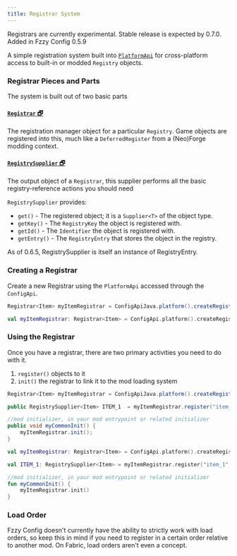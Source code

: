 ```yaml
---
title: Registrar System
---
```


<Callout variant="warning">
Registrars are currently experimental. Stable release is expected by 0.7.0.
</Callout>

<Callout>
Added in Fzzy Config 0.5.9
</Callout>

A simple registration system built into [`PlatformApi`](Platform-Utilities) for cross-platform access to built-in or modded `Registry` objects.

### Registrar Pieces and Parts
The system is built out of two basic parts

#### <a target="_blank" rel="noopener" href="https://fzzyhmstrs.github.io/fconfig/-fzzy%20-config/me.fzzyhmstrs.fzzy_config.util.platform/-registrar/index.html">`Registrar` 🗗</a>
The registration manager object for a particular `Registry`. Game objects are registered into this, much like a `DeferredRegister` from a (Neo)Forge modding context.

#### <a target="_blank" rel="noopener" href="https://fzzyhmstrs.github.io/fconfig/-fzzy%20-config/me.fzzyhmstrs.fzzy_config.util.platform/-registry-supplier/index.html">`RegistrySupplier` 🗗</a>
The output object of a `Registrar`, this supplier performs all the basic registry-reference actions you should need

`RegistrySupplier` provides:
- `get()` - The registered object; it is a `Supplier<T>` of the object type.
- `getKey()` - The `RegistryKey` the object is registered with.
- `getId()` - The `Identifier` the object is registered with.
- `getEntry()` - The `RegistryEntry` that stores the object in the registry.

<Callout variant="info">
As of 0.6.5, RegistrySupplier is itself an instance of RegistryEntry.
</Callout>

### Creating a Registrar
Create a new Registrar using the `PlatformApi` accessed through the `ConfigApi`.

<CodeTabs>

```java !!tabs Java
Registrar<Item> myItemRegistrar = ConfigApiJava.platform().createRegistrar(MOD_ID, Registries.ITEM);
```

```kotlin !!tabs Kotlin
val myItemRegistrar: Registrar<Item> = ConfigApi.platform().createRegistrar(MOD_ID, Registries.ITEM)
```

</CodeTabs>

### Using the Registrar
Once you have a registrar, there are two primary activities you need to do with it.
1. `register()` objects to it
2. `init()` the registrar to link it to the mod loading system

<CodeTabs>

```java !!tabs Java
Registrar<Item> myItemRegistrar = ConfigApiJava.platform().createRegistrar(MOD_ID, Registries.ITEM);

public RegistrySupplier<Item> ITEM_1  = myItemRegistrar.register("item_1", () -> new Item1());

//mod initializer, in your mod entrypoint or related initializer
public void myCommonInit() {
    myItemRegistrar.init();
}
```

```kotlin !!tabs Kotlin
val myItemRegistrar: Registrar<Item> = ConfigApi.platform().createRegistrar(MOD_ID, Registries.ITEM)

val ITEM_1: RegistrySupplier<Item> = myItemRegistrar.register("item_1", Supplier { Item1() })

//mod initializer, in your mod entrypoint or related initializer
fun myCommonInit() {
    myItemRegistrar.init()
}
```

</CodeTabs>

### Load Order
Fzzy Config doesn't currently have the ability to strictly work with load orders, so keep this in mind if you need to register in a certain order relative to another mod. On Fabric, load orders aren't even a concept.